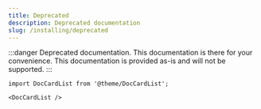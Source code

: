 ```yaml
---
title: Deprecated
description: Deprecated documentation
slug: /installing/deprecated
---
```


:::danger
Deprecated documentation. This documentation is there for your convenience. This documentation is provided as-is and will not be supported.
:::

```mdx-code-block
import DocCardList from '@theme/DocCardList';

<DocCardList />
```
